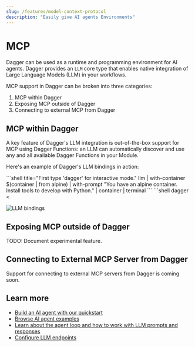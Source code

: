 ```yaml
---
slug: /features/model-context-protocol
description: "Easily give AI agents Environments"
---
```


# MCP

Dagger can be used as a runtime and programming environment for AI agents. Dagger provides an `LLM` core type that enables native integration of Large Language Models (LLM) in your workflows.

MCP support in Dagger can be broken into three categories:

1. MCP within Dagger
2. Exposing MCP outside of Dagger
3. Connecting to external MCP from Dagger

## MCP within Dagger

A key feature of Dagger's LLM integration is out-of-the-box support for MCP using Dagger Functions: an LLM can automatically discover and use any and all available Dagger Functions in your Module.

Here's an example of Dagger's LLM bindings in action:

<Tabs groupId="shell">

<TabItem value="Dagger Shell">
```shell title="First type 'dagger' for interactive mode."
llm | with-container $(container | from alpine) | with-prompt "You have an alpine container. Install tools to develop with Python." | container | terminal
```
</TabItem>

<TabItem value="System shell">
```shell
dagger <<EOF
llm |
  with-container \$(container | from alpine) |
  with-prompt "You have an alpine container. Install tools to develop with Python." |
  container |
  terminal
EOF
```
</TabItem>

</Tabs>

![LLM bindings](/img/current_docs/features/llm-api.gif)

## Exposing MCP outside of Dagger

TODO: Document experimental feature.

## Connecting to External MCP Server from Dagger

Support for connecting to external MCP servers from Dagger is coming soon.

## Learn more

- [Build an AI agent with our quickstart](../agents/quickstart.mdx)
- [Browse AI agent examples](../examples.mdx#ai-agent-examples)
- [Learn about the agent loop and how to work with LLM prompts and responses](../api/llm.mdx)
- [Configure LLM endpoints](../configuration/llm.mdx)
